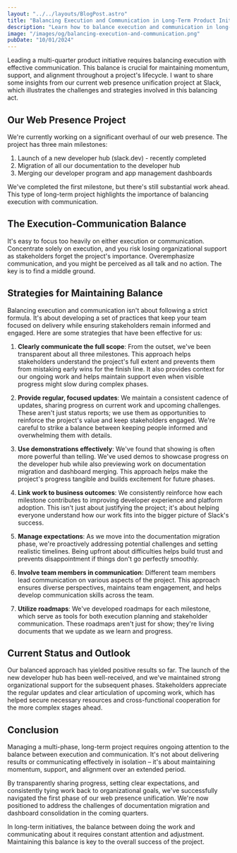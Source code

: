 ```yaml
---
layout: "../../layouts/BlogPost.astro"
title: "Balancing Execution and Communication in Long-Term Product Initiatives"
description: "Learn how to balance execution and communication in long-term product initiatives. Insights from some my work on Slack's web presence unification project reveal strategies for maintaining momentum and support throughout multi-phase projects."
image: "/images/og/balancing-execution-and-communication.png"
pubDate: "10/01/2024"
---
```


Leading a multi-quarter product initiative requires balancing execution with effective communication. This balance is crucial for maintaining momentum, support, and alignment throughout a project's lifecycle. I want to share some insights from our current web presence unification project at Slack, which illustrates the challenges and strategies involved in this balancing act.

## Our Web Presence Project

We're currently working on a significant overhaul of our web presence. The project has three main milestones:

1. Launch of a new developer hub (slack.dev) - recently completed
2. Migration of all our documentation to the developer hub
3. Merging our developer program and app management dashboards

We've completed the first milestone, but there's still substantial work ahead. This type of long-term project highlights the importance of balancing execution with communication.

## The Execution-Communication Balance

It's easy to focus too heavily on either execution or communication. Concentrate solely on execution, and you risk losing organizational support as stakeholders forget the project's importance. Overemphasize communication, and you might be perceived as all talk and no action. The key is to find a middle ground.

## Strategies for Maintaining Balance

Balancing execution and communication isn't about following a strict formula. It's about developing a set of practices that keep your team focused on delivery while ensuring stakeholders remain informed and engaged. Here are some strategies that have been effective for us:

1. **Clearly communicate the full scope**: From the outset, we've been transparent about all three milestones. This approach helps stakeholders understand the project's full extent and prevents them from mistaking early wins for the finish line. It also provides context for our ongoing work and helps maintain support even when visible progress might slow during complex phases.

2. **Provide regular, focused updates**: We maintain a consistent cadence of updates, sharing progress on current work and upcoming challenges. These aren't just status reports; we use them as opportunities to reinforce the project's value and keep stakeholders engaged. We're careful to strike a balance between keeping people informed and overwhelming them with details.

3. **Use demonstrations effectively**: We've found that showing is often more powerful than telling. We've used demos to showcase progress on the developer hub while also previewing work on documentation migration and dashboard merging. This approach helps make the project's progress tangible and builds excitement for future phases.

4. **Link work to business outcomes**: We consistently reinforce how each milestone contributes to improving developer experience and platform adoption. This isn't just about justifying the project; it's about helping everyone understand how our work fits into the bigger picture of Slack's success.

5. **Manage expectations**: As we move into the documentation migration phase, we're proactively addressing potential challenges and setting realistic timelines. Being upfront about difficulties helps build trust and prevents disappointment if things don't go perfectly smoothly.

6. **Involve team members in communication**: Different team members lead communication on various aspects of the project. This approach ensures diverse perspectives, maintains team engagement, and helps develop communication skills across the team.

7. **Utilize roadmaps**: We've developed roadmaps for each milestone, which serve as tools for both execution planning and stakeholder communication. These roadmaps aren't just for show; they're living documents that we update as we learn and progress.

## Current Status and Outlook

Our balanced approach has yielded positive results so far. The launch of the new developer hub has been well-received, and we've maintained strong organizational support for the subsequent phases. Stakeholders appreciate the regular updates and clear articulation of upcoming work, which has helped secure necessary resources and cross-functional cooperation for the more complex stages ahead.

## Conclusion

Managing a multi-phase, long-term project requires ongoing attention to the balance between execution and communication. It's not about delivering results or communicating effectively in isolation – it's about maintaining momentum, support, and alignment over an extended period.

By transparently sharing progress, setting clear expectations, and consistently tying work back to organizational goals, we've successfully navigated the first phase of our web presence unification. We're now positioned to address the challenges of documentation migration and dashboard consolidation in the coming quarters.

In long-term initiatives, the balance between doing the work and communicating about it requires constant attention and adjustment. Maintaining this balance is key to the overall success of the project.
